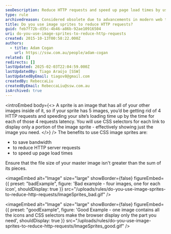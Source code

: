 ```yaml
---
seoDescription: Reduce HTTP requests and speed up page load times by using CSS image sprites, a technique that combines multiple images into one, allowing browsers to display only the needed portion.
type: rule
archivedreason: Considered obsolete due to advancements in modern web technologies, like https://www.ssw.com.au/rules/use-a-cdn
title: Do you use image sprites to reduce HTTP requests?
guid: feb7f72b-d35c-4b46-a86b-92ae10916504
uri: do-you-use-image-sprites-to-reduce-http-requests
created: 2015-10-13T00:58:22.000Z
authors:
  - title: Adam Cogan
    url: https://ssw.com.au/people/adam-cogan
related: []
redirects: []
lastUpdated: 2025-02-03T22:04:59.000Z
lastUpdatedBy: Tiago Araújo [SSW]
lastUpdatedByEmail: tiagov8@gmail.com
createdBy: RebeccaLiu
createdByEmail: RebeccaLiu@ssw.com.au
isArchived: true
---
```


<introEmbed
  body={<>
A sprite is an image that has all of your other images inside of it, so if your sprite has 5 images, you’d be getting rid of 4 HTTP requests and speeding your site’s loading time up by the time for each of those 4 requests latency. You will use CSS selectors for each link to display only a portion of the image sprite - effectively showing just the image you need.
  </>}
/>
The benefits to use CSS image sprites are:

* to save bandwidth
* to reduce HTTP server requests
* to speed up page load times

Ensure that the file size of your master image isn't greater than the sum of its pieces.

<imageEmbed
  alt="Image"
  size="large"
  showBorder={false}
  figureEmbed={{
    preset: "badExample",
    figure: 'Bad example - four images, one for each icon',
    shouldDisplay: true
  }}
  src="/uploads/rules/do-you-use-image-sprites-to-reduce-http-requests/ImageSprites_bad.gif"
/>

<imageEmbed
  alt="Image"
  size="large"
  showBorder={false}
  figureEmbed={{
    preset: "goodExample",
    figure: 'Good Example - one image contains all the icons and CSS selectors make the browser display only the part you need',
    shouldDisplay: true
  }}
  src="/uploads/rules/do-you-use-image-sprites-to-reduce-http-requests/ImageSprites_good.gif"
/>
